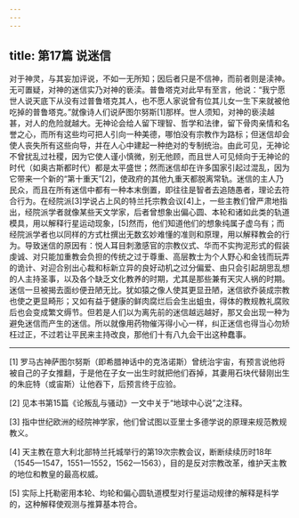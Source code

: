 ```yaml
---
---
---
```

title: 第17篇 说迷信
---




对于神灵，与其妄加评说，不如一无所知；因后者只是不信神，而前者则是渎神。无可置疑，对神的迷信实乃对神的亵渎。普鲁塔克对此早有至言，他说：“我宁愿世人说天底下从没有过普鲁塔克其人，也不愿人家说曾有位其儿女一生下来就被他吃掉的普鲁塔克。”就像诗人们说萨图尔努斯[1]那样。世人须知，对神的亵渎越甚，对人的危险就越大。无神论会给人留下理智、哲学和法律，留下骨肉亲情和名誉之心，而所有这些均可把人引向一种美德，哪怕没有宗教作为路标；但迷信却会使人丧失所有这些向导，并在人心中建起一种绝对的专制统治。由此可见，无神论不曾扰乱过社稷，因为它使人谨小慎微，别无他顾，而且世人可见倾向于无神论的时代（如奥古斯都时代）都是太平盛世；然而迷信却在许多国家引起过混乱，因为它带来一个新的“第十重天”[2]，使政府的其他九重天都脱离常轨。迷信的主人乃民众，而且在所有迷信中都有一种本末倒置，即往往是智者去追随愚者，理论去符合行为。在经院派[3]学说占上风的特兰托宗教会议[4]上，一些主教们曾严肃地指出，经院派学者就像某些天文学家，后者曾想象出偏心圆、本轮和诸如此类的轨道模具，用以解释行星运动现象，[5]然而，他们知道他们的想象纯属子虚乌有；而经院派学者也以同样的方式杜撰出无数玄妙难懂的准则和原理，用以解释教会的行为。导致迷信的原因有：悦人耳目刺激感官的宗教仪式、华而不实拘泥形式的假装虔诚、对只能加重教会负担的传统之过于尊重、高层教士为个人野心和金钱而玩弄的诡计、对迎合别出心裁和标新立异的良好动机之过分偏爱、由只会引起胡思乱想的人主持圣事，以及各个缺乏文化教养的时期，尤其是那些兼有天灾人祸的时期。迷信一旦被揭去面纱便丑陋无比。犹如猿之像人使其更显丑陋，迷信欲乔装成宗教也使之更显畸形；又如有益于健康的鲜肉腐烂后会生出蛆虫，得体的教规教礼腐败后也会变成繁文缛节。但若是人们以为离先前的迷信越远越好，那又会出现一种为避免迷信而产生的迷信。所以就像用药物催泻得小心一样，纠正迷信也得当心勿矫枉过正，不过若让平民来主持改良，那他们十有八九会干出这种蠢事。



* * *



[1] 罗马古神萨图尔努斯（即希腊神话中的克洛诺斯）曾统治宇宙，有预言说他将被自己的子女推翻，于是他在子女一出生时就把他们吞掉，其妻用石块代替刚出生的朱庇特（或宙斯）让他吞下，后预言终于应验。

[2] 见本书第15篇《论叛乱与骚动》一文中关于“地球中心说”之注释。

[3] 指中世纪欧洲的经院神学家，他们曾试图以亚里士多德学说的原理来规范教规教义。

[4] 天主教在意大利北部特兰托城举行的第19次宗教会议，断断续续历时18年（1545—1547，1551—1552，1562—1563），目的是反对宗教改革，维护天主教的地位和教皇的最高权威。

[5] 实际上托勒密用本轮、均轮和偏心圆轨道模型对行星运动规律的解释是科学的，这种解释使观测与推算基本符合。